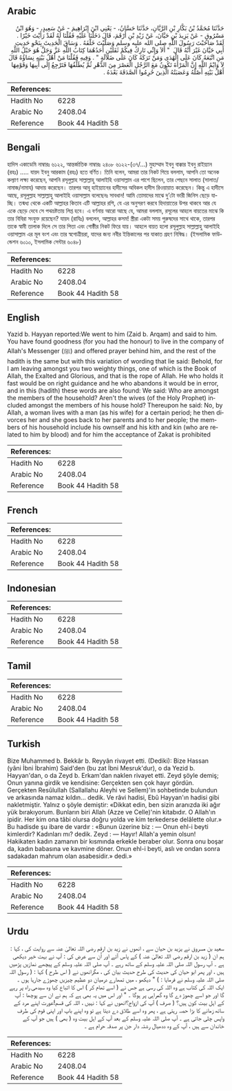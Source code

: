 ## Arabic


<div dir="rtl" lang="ar" style={{fontSize:'larger',backgroundColor:'#f8f9fa',padding:20}}>
حَدَّثَنَا مُحَمَّدُ بْنُ بَكَّارِ بْنِ الرَّيَّانِ، حَدَّثَنَا حَسَّانُ، - يَعْنِي ابْنَ إِبْرَاهِيمَ - عَنْ سَعِيدٍ، - وَهُوَ ابْنُ مَسْرُوقٍ - عَنْ يَزِيدَ بْنِ حَيَّانَ، عَنْ زَيْدِ بْنِ أَرْقَمَ، قَالَ دَخَلْنَا عَلَيْهِ فَقُلْنَا لَهُ لَقَدْ رَأَيْتَ خَيْرًا ‏.‏ لَقَدْ صَاحَبْتَ رَسُولَ اللَّهِ صلى الله عليه وسلم وَصَلَّيْتَ خَلْفَهُ ‏.‏ وَسَاقَ الْحَدِيثَ بِنَحْوِ حَدِيثِ أَبِي حَيَّانَ غَيْرَ أَنَّهُ قَالَ ‏ "‏ أَلاَ وَإِنِّي تَارِكٌ فِيكُمْ ثَقَلَيْنِ أَحَدُهُمَا كِتَابُ اللَّهِ عَزَّ وَجَلَّ هُوَ حَبْلُ اللَّهِ مَنِ اتَّبَعَهُ كَانَ عَلَى الْهُدَى وَمَنْ تَرَكَهُ كَانَ عَلَى ضَلاَلَةٍ ‏"‏ ‏.‏ وَفِيهِ فَقُلْنَا مَنْ أَهْلُ بَيْتِهِ نِسَاؤُهُ قَالَ لاَ وَايْمُ اللَّهِ إِنَّ الْمَرْأَةَ تَكُونُ مَعَ الرَّجُلِ الْعَصْرَ مِنَ الدَّهْرِ ثُمَّ يُطَلِّقُهَا فَتَرْجِعُ إِلَى أَبِيهَا وَقَوْمِهَا أَهْلُ بَيْتِهِ أَصْلُهُ وَعَصَبَتُهُ الَّذِينَ حُرِمُوا الصَّدَقَةَ بَعْدَهُ ‏.‏
</div>
<div style={{backgroundColor:'#f8f9fa',padding:20, marginBottom: 10}}><table> <thead> <tr> <th>References:</th> <th></th> </tr> </thead> <tbody><tr><td>Hadith No</td><td>6228</td></tr><tr><td>Arabic No</td><td>2408.04</td></tr><tr><td>Reference</td><td>Book 44 Hadith 58</td></tr></tbody></table></div>

## Bengali


<div dir="ltr" lang="bn" style={{fontSize:'larger',backgroundColor:'#f8f9fa',padding:20}}>
হাদিস একাডেমি নাম্বারঃ ৬১২২, আন্তর্জাতিক নাম্বারঃ ২৪০৮ ৬১২২-(৩৭/...) মুহাম্মাদ ইবনু বাক্কার ইবনু রাইয়্যান (রহঃ) ..... যায়দ ইবনু আরকাম (রহঃ) হতে বর্ণিত। তিনি বলেন, আমরা তার নিকট গিয়ে বললাম, আপনি তো অনেক কল্যাণ লক্ষ্য করেছেন, আপনি রসূলুল্লাহ সাল্লাল্লাহু আলাইহি ওয়াসাল্লাম এর পাশে ছিলেন, তার পেছনে সালাত (সালাত/নামাজ/নামায) আদায় করেছেন। তারপর আবূ হাইয়্যানের হাদীসের অবিকল হাদীস রিওয়ায়াত করেছেন। কিন্তু এ হাদীসে আছে, রসূলুল্লাহ সাল্লাল্লাহু আলাইহি ওয়াসাল্লাম বলেছেনঃ সাবধান! আমি তোমাদের মাঝে দু’টো ভারী জিনিস ছেড়ে যাচ্ছি। তন্মধ্য থেকে একটি আল্লাহর কিতাব এটি আল্লাহর রশি, যে এর অনুসরণ করবে হিদায়াতের উপর থাকবে আর যে একে ছেড়ে দেবে সে পথভ্রষ্টতায় লিপ্ত হবে। এ বর্ণনায় আরো আছে যে, আমরা বললাম, রসূলের আহলে বায়তের মাঝে কি তার বিবিরা সংযুক্ত রয়েছেন? যায়দ (রাযিঃ) বললেন, আল্লাহর কসম! স্ত্রীরা একটা সময় পুরুষদের সাথে থাকে, তারপর তাকে স্বামী তালাক দিলে সে তার পিতা এবং গোষ্ঠীর নিকট ফিরে যায়। আহলে বায়ত হলো রসূলুল্লাহ সাল্লাল্লাহু আলাইহি ওয়াসাল্লাম এর মূল বংশ এবং তার স্বগোত্রীয়রা, যাদের জন্য নবীর ইন্তিকালের পর যাকাত গ্রহণ নিষিদ্ধ। (ইসলামিক ফাউন্ডেশন ৬০১০, ইসলামিক সেন্টার ৬০৪৮)
</div>
<div style={{backgroundColor:'#f8f9fa',padding:20, marginBottom: 10}}><table> <thead> <tr> <th>References:</th> <th></th> </tr> </thead> <tbody><tr><td>Hadith No</td><td>6228</td></tr><tr><td>Arabic No</td><td>2408.04</td></tr><tr><td>Reference</td><td>Book 44 Hadith 58</td></tr></tbody></table></div>

## English


<div dir="ltr" lang="en" style={{fontSize:'larger',backgroundColor:'#f8f9fa',padding:20}}>
Yazid b. Hayyan reported:We went to him (Zaid b. Arqam) and said to him. You have found goodness (for you had the honour) to live in the company of Allah's Messenger (ﷺ) and offered prayer behind him, and the rest of the hadith is the same but with this variation of wording that lie said: Behold, for I am leaving amongst you two weighty things, one of which is the Book of Allah, the Exalted and Glorious, and that is the rope of Allah. He who holds it fast would be on right guidance and he who abandons it would be in error, and in this (hadith) these words are also found: We said: Who are amongst the members of the household? Aren't the wives (of the Holy Prophet) included amongst the members of his house hold? Thereupon he said: No, by Allah, a woman lives with a man (as his wife) for a certain period; he then divorces her and she goes back to her parents and to her people; the members of his household include his ownself and his kith and kin (who are related to him by blood) and for him the acceptance of Zakat is prohibited
</div>
<div style={{backgroundColor:'#f8f9fa',padding:20, marginBottom: 10}}><table> <thead> <tr> <th>References:</th> <th></th> </tr> </thead> <tbody><tr><td>Hadith No</td><td>6228</td></tr><tr><td>Arabic No</td><td>2408.04</td></tr><tr><td>Reference</td><td>Book 44 Hadith 58</td></tr></tbody></table></div>

## French


<div dir="ltr" lang="fr" style={{fontSize:'larger',backgroundColor:'#f8f9fa',padding:20}}>

</div>
<div style={{backgroundColor:'#f8f9fa',padding:20, marginBottom: 10}}><table> <thead> <tr> <th>References:</th> <th></th> </tr> </thead> <tbody><tr><td>Hadith No</td><td>6228</td></tr><tr><td>Arabic No</td><td>2408.04</td></tr><tr><td>Reference</td><td>Book 44 Hadith 58</td></tr></tbody></table></div>

## Indonesian


<div dir="ltr" lang="id" style={{fontSize:'larger',backgroundColor:'#f8f9fa',padding:20}}>

</div>
<div style={{backgroundColor:'#f8f9fa',padding:20, marginBottom: 10}}><table> <thead> <tr> <th>References:</th> <th></th> </tr> </thead> <tbody><tr><td>Hadith No</td><td>6228</td></tr><tr><td>Arabic No</td><td>2408.04</td></tr><tr><td>Reference</td><td>Book 44 Hadith 58</td></tr></tbody></table></div>

## Tamil


<div dir="ltr" lang="ta" style={{fontSize:'larger',backgroundColor:'#f8f9fa',padding:20}}>

</div>
<div style={{backgroundColor:'#f8f9fa',padding:20, marginBottom: 10}}><table> <thead> <tr> <th>References:</th> <th></th> </tr> </thead> <tbody><tr><td>Hadith No</td><td>6228</td></tr><tr><td>Arabic No</td><td>2408.04</td></tr><tr><td>Reference</td><td>Book 44 Hadith 58</td></tr></tbody></table></div>

## Turkish


<div dir="ltr" lang="tr" style={{fontSize:'larger',backgroundColor:'#f8f9fa',padding:20}}>
Bize Muhammed b. Bekkâr b. Reyyân rivayet etti. (Dediki): Bize Hassan (yâni İbni İbrahim) Said'den (bu zat İbni Mesruk'dur), o da Yezid b. Hayyan'dan, o da Zeyd b. Erkam'dan naklen rivayet etti. Zeyd şöyle demiş; Onun yanına girdik ve kendisine: Gerçekten sen çok hayır gördün. Gerçekten Resûlullah (Sallallahu Aleyhi ve Sellem)'in sohbetinde bulundun ve arkasında namaz kıldın... dedik. Ve râvi hadisi, Ebû Hayyan'ın hadisi gibi nakletmiştir. Yalnız o şöyle demiştir: «Dikkat edin, ben sizin aranızda iki ağır yük bırakıyorum. Bunların biri Allah (Azze ve Celle)'nin kitabıdır. O Allah'ın ipidir. Her kim ona tâbi olursa doğru yolda ve kim terkederse delâlette olur.» Bu hadisde şu ibare de vardır : «Bunun üzerine biz : — Onun ehl-i beyti kimlerdir? Kadınları mı? dedik. Zeyd : — Hayır! Allah'a yemin olsun! Hakikaten kadın zamanın bir kısmında erkekle beraber olur. Sonra onu boşar da, kadın babasına ve kavmine döner. Onun ehl-i beyti, aslı ve ondan sonra sadakadan mahrum olan asabesidir.» dedi.»
</div>
<div style={{backgroundColor:'#f8f9fa',padding:20, marginBottom: 10}}><table> <thead> <tr> <th>References:</th> <th></th> </tr> </thead> <tbody><tr><td>Hadith No</td><td>6228</td></tr><tr><td>Arabic No</td><td>2408.04</td></tr><tr><td>Reference</td><td>Book 44 Hadith 58</td></tr></tbody></table></div>

## Urdu


<div dir="rtl" lang="ur" style={{fontSize:'larger',backgroundColor:'#f8f9fa',padding:20}}>
سعید بن مسروق نے یزید بن حیان سے ، انھوں نے زید بن ارقم رضی اللہ تعالیٰ عنہ سے روایت کی ، کہا : ہم ان ( زید بن ارقم رضی اللہ تعالیٰ عنہ ) کے پاس آئے اور اُن سے عرض کی : آپ نے بہت خیر دیکھی ہے ۔ آپ رسول اللہ صلی اللہ علیہ وسلم کے ساتھ رہے ۔ آپ صلی اللہ علیہ وسلم کے پیچھے نمازیں پڑھیں ہیں ، اور پھر ابو حیان کی حدیث کی طرح حدیث بیان کی ، مگرانھوں نے ( اس طرح ) کہا : ( رسول اللہ صلی اللہ علیہ وسلم نے فرمایا : ) " دیکھو ، میں تمھارے درمیان دو عظیم چیزیں چھوڑے جارہا ہوں ۔ ایک اللہ کی کتاب ہے وہ اللہ کی رسی ہے جس نے ( اسے تھام کر ) اس کا اتباع کیا وہ سیدھی راہ پر رہے گا اور جو اسے چھوڑ دے گا وہ گمراہی پر ہوگا ۔ " اور اس میں یہ بھی ہے کہ ہم نے ان سے پوچھا : آپ کے اہل بیت کون ہیں؟ ( صرف ) آپ کی ازواج؟انھوں نے کہا : نہیں ، اللہ کی قسم!عورت اپنے مرد کے ساتھ زمانے کا بڑا حصہ رہتی ہے ، پھر وہ اسے طلاق دے دیتا ہے تو وہ اپنے باپ اور اپنی قوم کی طرف واپس چلی جاتی ہے ۔ آپ صلی اللہ علیہ وسلم کے بعد آپ کے اہل بیت وہ ( بھی ) ہیں جو آپ کے خاندان سے ہیں ، آپ کے وہ ددھیال رشتہ دار جن پر صدقہ حرام ہے ۔
</div>
<div style={{backgroundColor:'#f8f9fa',padding:20, marginBottom: 10}}><table> <thead> <tr> <th>References:</th> <th></th> </tr> </thead> <tbody><tr><td>Hadith No</td><td>6228</td></tr><tr><td>Arabic No</td><td>2408.04</td></tr><tr><td>Reference</td><td>Book 44 Hadith 58</td></tr></tbody></table></div>